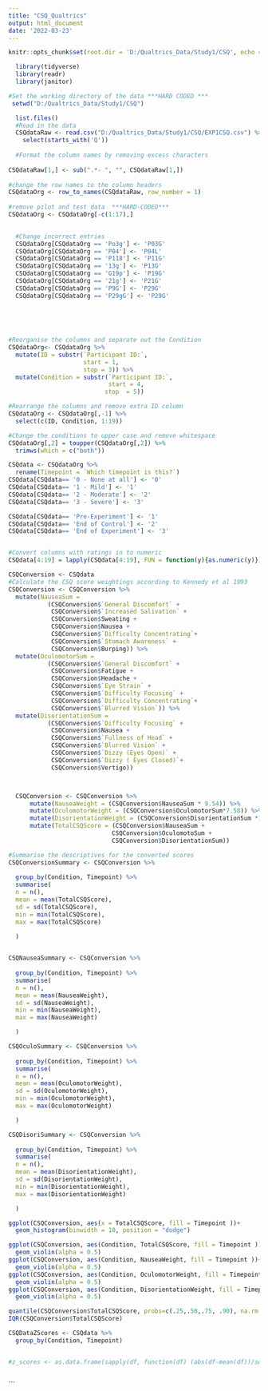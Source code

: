 ```yaml
---
title: "CSQ_Qualtrics"
output: html_document
date: '2022-03-23'
---
```


```r
knitr::opts_chunk$set(root.dir = 'D:/Qualtrics_Data/Study1/CSQ', echo = TRUE)
```

```r
  library(tidyverse)
  library(readr)
  library(janitor)

```

```r
#Set the working directory of the data ***HARD CODED ***
 setwd("D:/Qualtrics_Data/Study1/CSQ")

```


```r

  list.files()
  #Read in the data
  CSQdataRaw <- read.csv("D:/Qualtrics_Data/Study1/CSQ/EXP1CSQ.csv") %>%  
    select(starts_with('Q')) 
  
  #Format the column names by removing excess characters
  
CSQdataRaw[1,] <- sub(".*- ", "", CSQdataRaw[1,])
    
#change the row names to the column headers
CSQdataOrg <- row_to_names(CSQdataRaw, row_number = 1)
   
#remove pilot and test data  ***HARD-CODED***
CSQdataOrg <- CSQdataOrg[-c(1:17),]

  
  #Change incorrect entries
  CSQdataOrg[CSQdataOrg == 'Po3g'] <- 'P03G'
  CSQdataOrg[CSQdataOrg == 'P04'] <- 'P04L'
  CSQdataOrg[CSQdataOrg == 'P118'] <- 'P11G'
  CSQdataOrg[CSQdataOrg == '13g'] <- 'P13G'
  CSQdataOrg[CSQdataOrg == 'G19p'] <- 'P19G'
  CSQdataOrg[CSQdataOrg == '21g'] <- 'P21G'
  CSQdataOrg[CSQdataOrg == 'P9G'] <- 'P29G'
  CSQdataOrg[CSQdataOrg == 'P29gG'] <- 'P29G'
  
  
  
 


```


```r
#Reorganise the columns and separate out the Condition
CSQdataOrg<- CSQdataOrg %>%
  mutate(ID = substr(`Participant ID:`,
                     start = 1,
                     stop = 3)) %>%
  mutate(Condition = substr(`Participant ID:`,
                            start = 4,
                           stop  = 5))

#Rearrange the columns and remove extra ID column
CSQdataOrg <- CSQdataOrg[,-1] %>%
  select(c(ID, Condition, 1:19))

#Change the conditions to upper case and remove whitespace
CSQdataOrg[,2] = toupper(CSQdataOrg[,2]) %>% 
  trimws(which = c("both"))

```


```r
CSQdata <- CSQdataOrg %>% 
  rename(Timepoint = `Which timepoint is this?`)
CSQdata[CSQdata== '0 - None at all'] <- '0'
CSQdata[CSQdata== '1 - Mild'] <- '1'
CSQdata[CSQdata== '2 - Moderate'] <- '2'
CSQdata[CSQdata== '3 - Severe'] <- '3'

CSQdata[CSQdata== 'Pre-Experiment'] <- '1'
CSQdata[CSQdata== 'End of Control'] <- '2'
CSQdata[CSQdata== 'End of Experiment'] <- '3'


#Convert columns with ratings in to numeric
CSQdata[4:19] = lapply(CSQdata[4:19], FUN = function(y){as.numeric(y)})

```


```r
CSQConversion <- CSQdata
#Calculate the CSQ score weightings according to Kennedy et al 1993
CSQConversion <- CSQConversion %>% 
  mutate(NauseaSum = 
           (CSQConversion$`General Discomfort` + 
            CSQConversion$`Increased Salivation` + 
            CSQConversion$Sweating + 
            CSQConversion$Nausea + 
            CSQConversion$`Difficulty Concentrating`+
            CSQConversion$`Stomach Awareness` +
            CSQConversion$Burping)) %>% 
  mutate(OculomotorSum = 
           (CSQConversion$`General Discomfort` +
            CSQConversion$Fatigue +
            CSQConversion$Headache +
            CSQConversion$`Eye Strain` +
            CSQConversion$`Difficulty Focusing` +
            CSQConversion$`Difficulty Concentrating`+
            CSQConversion$`Blurred Vision`)) %>% 
  mutate(DisorientationSum =
           (CSQConversion$`Difficulty Focusing` +
            CSQConversion$Nausea +
            CSQConversion$`Fullness of Head` +
            CSQConversion$`Blurred Vision` +
            CSQConversion$`Dizzy (Eyes Open)` +
            CSQConversion$`Dizzy ( Eyes Closed)`+
            CSQConversion$Vertigo)) 



  CSQConversion <- CSQConversion %>% 
      mutate(NauseaWeight = (CSQConversion$NauseaSum * 9.54)) %>% 
      mutate(OculomotorWeight = (CSQConversion$OculomotorSum*7.58)) %>% 
      mutate(DisorientationWeight = (CSQConversion$DisorientationSum *13.92)) %>% 
      mutate(TotalCSQScore = (CSQConversion$NauseaSum +
                             CSQConversion$OculomotoSum +
                             CSQConversion$DisorientationSum))
```

```r
#Summarise the descriptives for the converted scores
CSQConversionSummary <- CSQConversion %>% 
  
  group_by(Condition, Timepoint) %>% 
  summarise(
  n = n(),
  mean = mean(TotalCSQScore),
  sd = sd(TotalCSQScore),
  min = min(TotalCSQScore),
  max = max(TotalCSQScore)

  )   
      
```



```r
CSQNauseaSummary <- CSQConversion %>% 
  
  group_by(Condition, Timepoint) %>% 
  summarise(
  n = n(),
  mean = mean(NauseaWeight),
  sd = sd(NauseaWeight),
  min = min(NauseaWeight),
  max = max(NauseaWeight)

  )   
```
            
```r
CSQOculoSummary <- CSQConversion %>% 
  
  group_by(Condition, Timepoint) %>% 
  summarise(
  n = n(),
  mean = mean(OculomotorWeight),
  sd = sd(OculomotorWeight),
  min = min(OculomotorWeight),
  max = max(OculomotorWeight)

  )  
```
            
            
```r
CSQDisoriSummary <- CSQConversion %>% 
  
  group_by(Condition, Timepoint) %>% 
  summarise(
  n = n(),
  mean = mean(DisorientationWeight),
  sd = sd(DisorientationWeight),
  min = min(DisorientationWeight),
  max = max(DisorientationWeight)

  ) 
```
             
           
           
```r
ggplot(CSQConversion, aes(x = TotalCSQScore, fill = Timepoint ))+
  geom_histogram(binwidth = 10, position = "dodge")


```

           
           
        
    
    
```r
ggplot(CSQConversion, aes(Condition, TotalCSQScore, fill = Timepoint ))+
  geom_violin(alpha = 0.5)
ggplot(CSQConversion, aes(Condition, NauseaWeight, fill = Timepoint ))+
  geom_violin(alpha = 0.5)
ggplot(CSQConversion, aes(Condition, OculomotorWeight, fill = Timepoint ))+
  geom_violin(alpha = 0.5)
ggplot(CSQConversion, aes(Condition, DisorientationWeight, fill = Timepoint ))+
  geom_violin(alpha = 0.5)
```
 
 
```r

quantile(CSQConversion$TotalCSQScore, probs=c(.25,.50,.75, .90), na.rm = FALSE)
IQR(CSQConversion$TotalCSQScore)

```
 

```r

CSQDataZScores <- CSQdata %>% 
  group_by(Condition, Timepoint) 


#z_scores <- as.data.frame(sapply(df, function(df) (abs(df-mean(df))/sd(df))))



```




```

